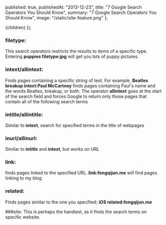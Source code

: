 
  published: true,
  publishedAt: "2013-12-23",
  title: "7 Google Search Operators You Should Know",
  summary: "7 Google Search Operators You Should Know",
  image: "/static/site-feature.png"
};

  <BlogPost path={router.pathname} meta={meta}>
    {children}
  </BlogPost>
));

### filetype:

This search operators restricts the results to items of a specific type. Entering **puppies filetype:jpg** will get you lots of puppy pictures

### intext/allintext:

Finds pages containing a specific string of text. For example, **Beatles breakup intext:Paul McCartney** finds pages containing Paul's name and the words Beatles, breakup, or both. The operator **allintext** goes at the start of the search field and forces Google to return only those pages that contain all of the following search terms

### intitle/allintitle:

Similar to **intext**, search for specified terms in the title of webpages

### inurl/allinurl:

Similar to **intitle** and **intext**, but works on URL

### link:

finds pages linked to the specified URL. **link:fengqijun.me** will find pages linking to my blog

### related:

Finds pages similar to the one you specified; **iOS related:fengqijun.me**

###site:
This is perhaps the handiest, as it finds the search terms on specific website.
